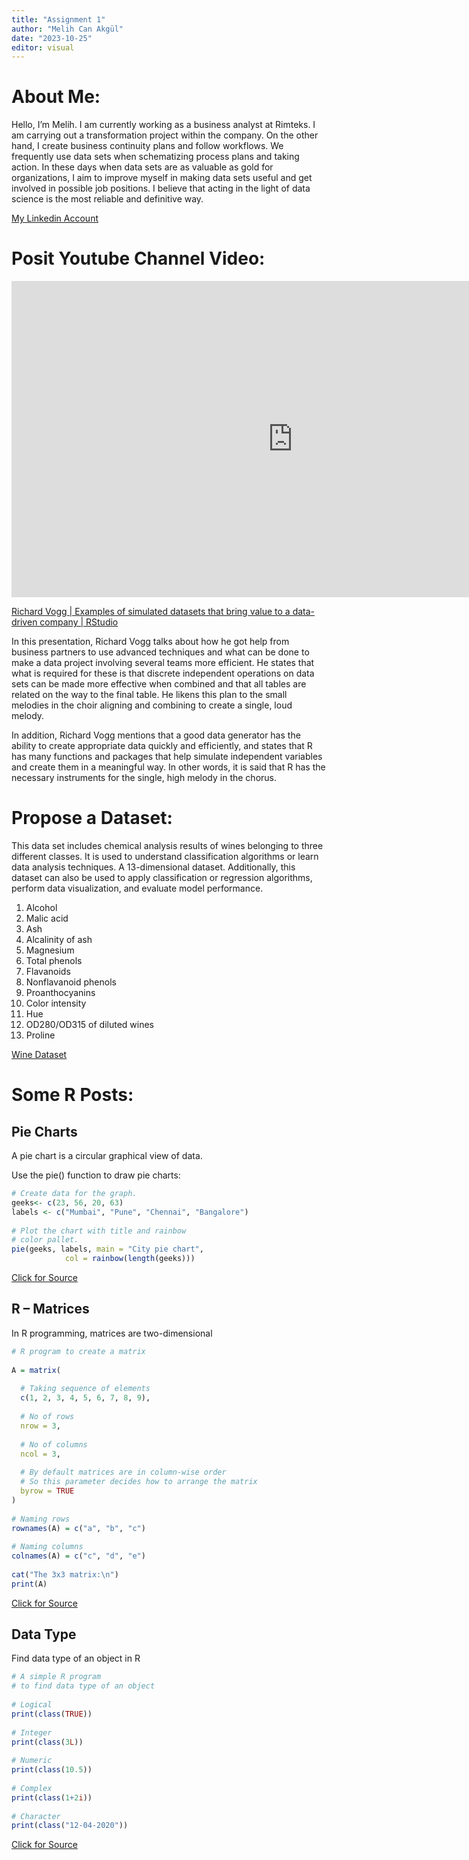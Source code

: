 ```yaml
---
title: "Assignment 1"
author: "Melih Can Akgül"
date: "2023-10-25"
editor: visual
---
```


# About Me:

Hello, I'm Melih. I am currently working as a business analyst at Rimteks. I am carrying out a transformation project within the company. On the other hand, I create business continuity plans and follow workflows. We frequently use data sets when schematizing process plans and taking action. In these days when data sets are as valuable as gold for organizations, I aim to improve myself in making data sets useful and get involved in possible job positions. I believe that acting in the light of data science is the most reliable and definitive way.

[My Linkedin Account](https://www.linkedin.com/in/melihcanakgul)

# Posit Youtube Channel Video:

<iframe width="900" height="506" src="https://www.youtube.com/embed/_ahUlw0HzSc?list=PL9HYL-VRX0oTOK4cpbCbRk15K2roEgzVW" title="Richard Vogg | Examples of simulated datasets that bring value to a data-driven company | RStudio" frameborder="0" allow="accelerometer; autoplay; clipboard-write; encrypted-media; gyroscope; picture-in-picture; web-share" allowfullscreen>

</iframe>

[Richard Vogg \| Examples of simulated datasets that bring value to a data-driven company \| RStudio](https://www.youtube.com/watch?v=_ahUlw0HzSc&list=PL9HYL-VRX0oTOK4cpbCbRk15K2roEgzVW&index=136)

In this presentation, Richard Vogg talks about how he got help from business partners to use advanced techniques and what can be done to make a data project involving several teams more efficient. He states that what is required for these is that discrete independent operations on data sets can be made more effective when combined and that all tables are related on the way to the final table. He likens this plan to the small melodies in the choir aligning and combining to create a single, loud melody.

In addition, Richard Vogg mentions that a good data generator has the ability to create appropriate data quickly and efficiently, and states that R has many functions and packages that help simulate independent variables and create them in a meaningful way. In other words, it is said that R has the necessary instruments for the single, high melody in the chorus.

# Propose a Dataset:

This data set includes chemical analysis results of wines belonging to three different classes. It is used to understand classification algorithms or learn data analysis techniques. A 13-dimensional dataset. Additionally, this dataset can also be used to apply classification or regression algorithms, perform data visualization, and evaluate model performance.

1)  Alcohol
2)  Malic acid
3)  Ash
4)  Alcalinity of ash
5)  Magnesium
6)  Total phenols
7)  Flavanoids
8)  Nonflavanoid phenols
9)  Proanthocyanins
10) Color intensity
11) Hue
12) OD280/OD315 of diluted wines
13) Proline

[Wine Dataset](https://archive.ics.uci.edu/dataset/109/wine)

# Some R Posts:

## Pie Charts

A pie chart is a circular graphical view of data.

Use the pie() function to draw pie charts:

```r
# Create data for the graph.
geeks<- c(23, 56, 20, 63)
labels <- c("Mumbai", "Pune", "Chennai", "Bangalore")
 
# Plot the chart with title and rainbow 
# color pallet.
pie(geeks, labels, main = "City pie chart",
            col = rainbow(length(geeks)))
```

[Click for Source](https://www.geeksforgeeks.org/)

## R -- Matrices

In R programming, matrices are two-dimensional

```r

# R program to create a matrix
  
A = matrix(
     
  # Taking sequence of elements  
  c(1, 2, 3, 4, 5, 6, 7, 8, 9), 
   
  # No of rows
  nrow = 3,   
   
  # No of columns
  ncol = 3,         
   
  # By default matrices are in column-wise order
  # So this parameter decides how to arrange the matrix
  byrow = TRUE         
)
  
# Naming rows
rownames(A) = c("a", "b", "c")
  
# Naming columns
colnames(A) = c("c", "d", "e")
  
cat("The 3x3 matrix:\n")
print(A)
```

[Click for Source](https://www.geeksforgeeks.org/)

## Data Type

Find data type of an object in R

```r
# A simple R program
# to find data type of an object
 
# Logical
print(class(TRUE))
 
# Integer
print(class(3L))
 
# Numeric
print(class(10.5))
 
# Complex
print(class(1+2i))
 
# Character
print(class("12-04-2020"))
```

[Click for Source](https://www.geeksforgeeks.org/)
